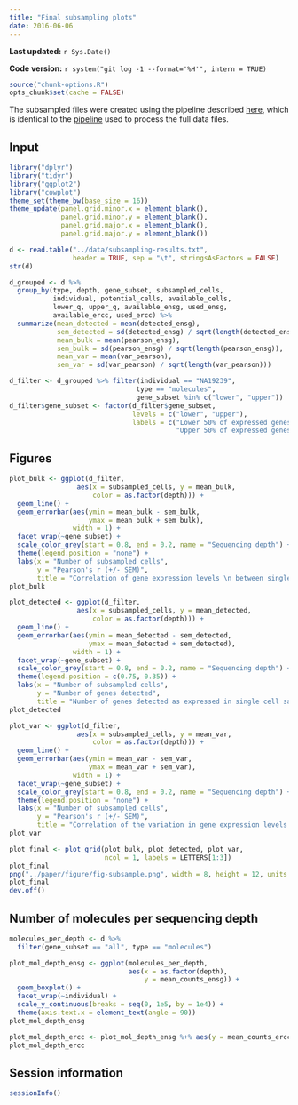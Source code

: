```yaml
---
title: "Final subsampling plots"
date: 2016-06-06
---
```


**Last updated:** `r Sys.Date()`

**Code version:** `r system("git log -1 --format='%H'", intern = TRUE)`

```r
source("chunk-options.R")
opts_chunk$set(cache = FALSE)
```

The subsampled files were created using the pipeline described [here](subsample.html), which is identical to the [pipeline](process-samples.html) used to process the full data files.

## Input

```r
library("dplyr")
library("tidyr")
library("ggplot2")
library("cowplot")
theme_set(theme_bw(base_size = 16))
theme_update(panel.grid.minor.x = element_blank(),
             panel.grid.minor.y = element_blank(),
             panel.grid.major.x = element_blank(),
             panel.grid.major.y = element_blank())
```

```r
d <- read.table("../data/subsampling-results.txt",
                header = TRUE, sep = "\t", stringsAsFactors = FALSE)
str(d)
```

```r
d_grouped <- d %>%
  group_by(type, depth, gene_subset, subsampled_cells,
           individual, potential_cells, available_cells,
           lower_q, upper_q, available_ensg, used_ensg,
           available_ercc, used_ercc) %>%
  summarize(mean_detected = mean(detected_ensg),
            sem_detected = sd(detected_ensg) / sqrt(length(detected_ensg)),
            mean_bulk = mean(pearson_ensg),
            sem_bulk = sd(pearson_ensg) / sqrt(length(pearson_ensg)),
            mean_var = mean(var_pearson),
            sem_var = sd(var_pearson) / sqrt(length(var_pearson)))
```

```r
d_filter <- d_grouped %>% filter(individual == "NA19239",
                                type == "molecules",
                                gene_subset %in% c("lower", "upper"))
d_filter$gene_subset <- factor(d_filter$gene_subset,
                               levels = c("lower", "upper"),
                               labels = c("Lower 50% of expressed genes",
                                          "Upper 50% of expressed genes"))
```

## Figures

```r
plot_bulk <- ggplot(d_filter,
                 aes(x = subsampled_cells, y = mean_bulk,
                     color = as.factor(depth))) +
  geom_line() +
  geom_errorbar(aes(ymin = mean_bulk - sem_bulk,
                    ymax = mean_bulk + sem_bulk),
                width = 1) +
  facet_wrap(~gene_subset) +
  scale_color_grey(start = 0.8, end = 0.2, name = "Sequencing depth") +
  theme(legend.position = "none") +
  labs(x = "Number of subsampled cells",
       y = "Pearson's r (+/- SEM)",
       title = "Correlation of gene expression levels \n between single cells and the corresponding bulk samples")
plot_bulk
```

```r
plot_detected <- ggplot(d_filter,
                 aes(x = subsampled_cells, y = mean_detected,
                     color = as.factor(depth))) +
  geom_line() +
  geom_errorbar(aes(ymin = mean_detected - sem_detected,
                    ymax = mean_detected + sem_detected),
                width = 1) +
  facet_wrap(~gene_subset) +
  scale_color_grey(start = 0.8, end = 0.2, name = "Sequencing depth") +
  theme(legend.position = c(0.75, 0.35)) +
  labs(x = "Number of subsampled cells",
       y = "Number of genes detected",
       title = "Number of genes detected as expressed in single cell samples \n at different sequence coverage")
plot_detected
```

```r
plot_var <- ggplot(d_filter,
                 aes(x = subsampled_cells, y = mean_var,
                     color = as.factor(depth))) +
  geom_line() +
  geom_errorbar(aes(ymin = mean_var - sem_var,
                    ymax = mean_var + sem_var),
                width = 1) +
  facet_wrap(~gene_subset) +
  scale_color_grey(start = 0.8, end = 0.2, name = "Sequencing depth") +
  theme(legend.position = "none") +
  labs(x = "Number of subsampled cells",
       y = "Pearson's r (+/- SEM)",
       title = "Correlation of the variation in gene expression levels \n between subsets of single cells and the entire single cell dataset")
plot_var
```

```r
plot_final <- plot_grid(plot_bulk, plot_detected, plot_var,
                        ncol = 1, labels = LETTERS[1:3])
plot_final
png("../paper/figure/fig-subsample.png", width = 8, height = 12, units = "in", res = 300)
plot_final
dev.off()
```

## Number of molecules per sequencing depth

```r
molecules_per_depth <- d %>%
  filter(gene_subset == "all", type == "molecules")
```

```r
plot_mol_depth_ensg <- ggplot(molecules_per_depth,
                              aes(x = as.factor(depth),
                                  y = mean_counts_ensg)) +
  geom_boxplot() +
  facet_wrap(~individual) +
  scale_y_continuous(breaks = seq(0, 1e5, by = 1e4)) +
  theme(axis.text.x = element_text(angle = 90))
plot_mol_depth_ensg
```

```r
plot_mol_depth_ercc <- plot_mol_depth_ensg %+% aes(y = mean_counts_ercc)
plot_mol_depth_ercc
```


## Session information

```r
sessionInfo()
```
